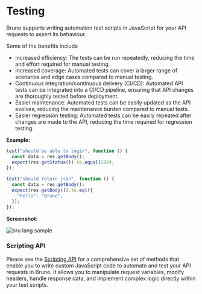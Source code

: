 # Testing

Bruno supports writing automation test scripts in JavaScript for your API requests to assert its behaviour.

Some of the benefits include
- Increased efficiency: The tests can be run repeatedly, reducing the time and effort required for manual testing.
- Increased coverage: Automated tests can cover a larger range of scenarios and edge cases compared to manual testing.
- Continuous integration/continuous delivery (CI/CD): Automated API tests can be integrated into a CI/CD pipeline, ensuring that API changes are thoroughly tested before deployment.
- Easier maintenance: Automated tests can be easily updated as the API evolves, reducing the maintenance burden compared to manual tests.
- Easier regression testing: Automated tests can be easily repeated after changes are made to the API, reducing the time required for regression testing.

**Example:**
```javascript
test("should be able to login", function () {
  const data = res.getBody();
  expect(res.getStatus()).to.equal(200);
});
 
test("should return json", function () {
  const data = res.getBody();
  expect(res.getBody()).to.eql({
    "hello": "Bruno",
  });
});
```

**Screenshot:**

![bru lang sample](/screenshots/test-script.webp)

### Scripting API
Please see the [Scripting API](../script/javascript-reference) for a comprehensive set of methods that enable you to write custom JavaScript code to automate and test your API requests in Bruno. It allows you to manipulate request variables, modify headers, handle response data, and implement complex logic directly within your test scripts.